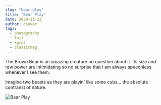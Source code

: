 ```yaml
---
slug: "bear-play"
title: "Bear Play"
date: 2020-11-23
author: csaver
tags:
  - photography
  - fuji
  - xpro3
  - classicneg
---
```


The Brown Bear is an amazing creature no question about it.
Its size and raw power are intimidating so no surprise that I am always speechless whenever I see them.

Imagine two beasts as they are playin' like some cubs... the absolute contranst of nature.

![Bear Play](/images/bear-DSCF0711-1200.jpg)
